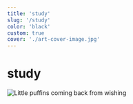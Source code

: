 ```yaml
---
title: 'study'
slug: '/study'
color: 'black'
custom: true
cover: './art-cover-image.jpg'
---
```


<div style={{ margin: `0 auto`, maxWidth: `70ch`, padding: `2rem` }}>

<h1 data-testid="page-title">study</h1>

![Little puffins coming back from wishing](https://images.unsplash.com/photo-1612564148954-59545876eaa0?ixid=MnwxMjA3fDB8MHxwaG90by1wYWdlfHx8fGVufDB8fHx8&ixlib=rb-1.2.1&auto=format&fit=crop&w=1000&q=80)

</div>
